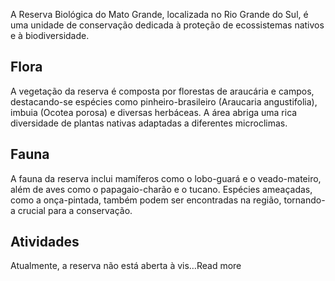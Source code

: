 A Reserva Biológica do Mato Grande, localizada no Rio Grande do Sul, é uma unidade de conservação dedicada à proteção de ecossistemas nativos e à biodiversidade.

## Flora

A vegetação da reserva é composta por florestas de araucária e campos, destacando-se espécies como pinheiro-brasileiro (Araucaria angustifolia), imbuia (Ocotea porosa) e diversas herbáceas. A área abriga uma rica diversidade de plantas nativas adaptadas a diferentes microclimas.

## Fauna

A fauna da reserva inclui mamíferos como o lobo-guará e o veado-mateiro, além de aves como o papagaio-charão e o tucano. Espécies ameaçadas, como a onça-pintada, também podem ser encontradas na região, tornando-a crucial para a conservação.

## Atividades

Atualmente, a reserva não está aberta à vis…Read more